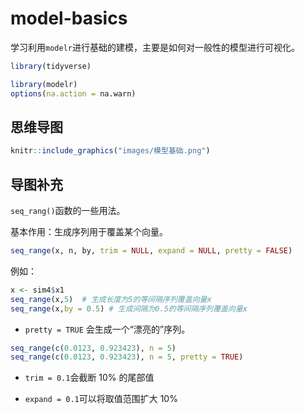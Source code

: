 # model-basics

学习利用`modelr`进行基础的建模，主要是如何对一般性的模型进行可视化。
```r
library(tidyverse)

library(modelr)
options(na.action = na.warn)
```

## 思维导图
```r
knitr::include_graphics("images/模型基础.png")
```


## 导图补充

`seq_rang()`函数的一些用法。

基本作用：生成序列用于覆盖某个向量。

```r
seq_range(x, n, by, trim = NULL, expand = NULL, pretty = FALSE)
```

例如：
```r
x <- sim4$x1
seq_range(x,5)  # 生成长度为5的等间隔序列覆盖向量x
seq_range(x,by = 0.5) # 生成间隔为0.5的等间隔序列覆盖向量x
```

-  `pretty = TRUE` 会生成一个“漂亮的”序列。
```r
seq_range(c(0.0123, 0.923423), n = 5) 
seq_range(c(0.0123, 0.923423), n = 5, pretty = TRUE)
```

-  `trim = 0.1`会截断 10% 的尾部值

-  `expand = 0.1`可以将取值范围扩大 10%